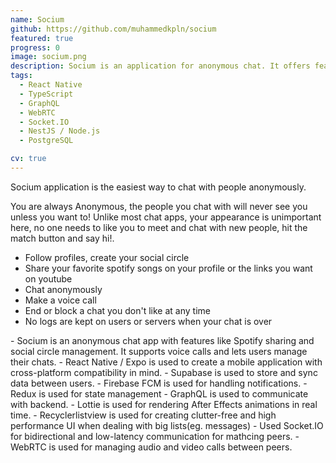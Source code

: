 ```yaml
---
name: Socium
github: https://github.com/muhammedkpln/socium
featured: true
progress: 0
image: socium.png
description: Socium is an application for anonymous chat. It offers features such as anonymous chat, sharing Spotify songs and creating a social circle by following profiles. The app supports voice calls and gives users the ability to manage their chats, including ending or blocking unwanted conversations.
tags:
  - React Native
  - TypeScript
  - GraphQL
  - WebRTC
  - Socket.IO
  - NestJS / Node.js
  - PostgreSQL

cv: true
---
```



<ProjectDetails>
Socium application is the easiest way to chat with people anonymously.

You are always Anonymous, the people you chat with will never see you unless you want to!
Unlike most chat apps, your appearance is unimportant here, no one needs to like you to meet and chat with new people, hit the match button and say hi!.

- Follow profiles, create your social circle
- Share your favorite spotify songs on your profile or the links you want on youtube
- Chat anonymously
- Make a voice call
- End or block a chat you don't like at any time
- No logs are kept on users or servers when your chat is over
</ProjectDetails>
<CvOnlyDetails>
- Socium is an anonymous chat app with features like Spotify sharing and social circle management. It supports voice calls and lets users manage their chats.
- React Native / Expo is used to create a mobile application with cross-platform compatibility in mind.
- Supabase is used to store and sync data between users.
- Firebase FCM is used for handling notifications.
- Redux is used for state management
- GraphQL is used to communicate with backend.
- Lottie is used for rendering After Effects animations in real time.
- Recyclerlistview is used for creating clutter-free and high performance UI when dealing with big lists(eg. messages)
- Used Socket.IO for bidirectional and low-latency communication for mathcing peers.
- WebRTC is used for managing audio and video calls between peers.
</CvOnlyDetails>